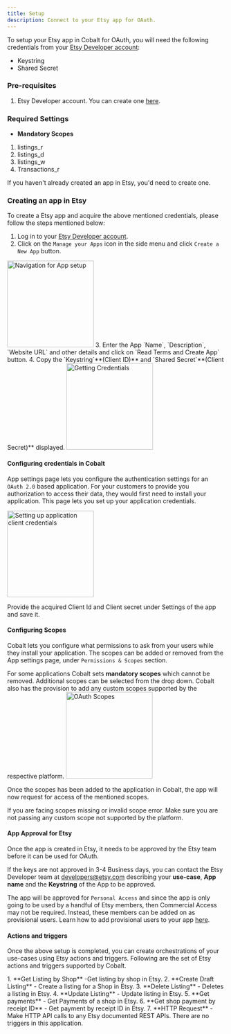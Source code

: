 ```yaml
---
title: Setup
description: Connect to your Etsy app for OAuth.
---
```

To setup your Etsy app in Cobalt for OAuth, you will need the following credentials from your [Etsy Developer account](https://www.etsy.com/developers):
- Keystring
- Shared Secret

### Pre-requisites

1. Etsy Developer account. You can create one [here](https://www.etsy.com/in-en/join).

### Required Settings

* **Mandatory Scopes** 
1. listings_r
2. listings_d
3. listings_w
4. Transactions_r

<Info>If you haven't already created an app in Etsy, you'd need to create one.</Info>

### Creating an app in Etsy

To create a Etsy app and acquire the above mentioned credentials, please follow the steps mentioned below:

1. Log in to your [Etsy Developer account](https://www.etsy.com/developers).
2. Click on the `Manage your Apps` icon in the side menu and click `Create a New App` button.
<img height="200" src="/images/Etsy/etsy_navigation.png" alt="Navigation for App setup"/>
3. Enter the App `Name`, `Description`, `Website URL` and other details and click on `Read Terms and Create App` button.
4. Copy the `Keystring`**(Client ID)** and `Shared Secret`**(Client Secret)** displayed.
<img height="200" src="/images/Etsy/etsy_credentials.png" alt="Getting Credentials"/>

#### Configuring credentials in Cobalt
App settings page lets you configure the authentication settings for an `OAuth 2.0` based application. For your customers to provide you authorization to access their data,
they would first need to install your application. This page lets you set up your application credentials.

<img height="200" src="/images/Etsy/etsy_cobalt.png" alt="Setting up application client credentials"/>

Provide the acquired Client Id and Client secret under Settings of the app and save it.

#### Configuring Scopes
Cobalt lets you configure what permissions to ask from your users while they install your application. The scopes can be added or removed from the App settings page, under `Permissions & Scopes`
section. 

For some applications Cobalt sets **mandatory scopes** which cannot be removed. Additional scopes can be selected from the drop down. Cobalt also has the provision to add any 
custom scopes supported by the respective platform.
<img height="200" src="/images/Etsy/etsy_scopes.png" alt="OAuth Scopes"/>

Once the scopes has been added to the application in Cobalt, the app will now request for access of the mentioned scopes.

<Warning>
If you are facing scopes missing or invalid scope error. Make sure you are not passing any custom scope not supported by the platform.
</Warning>

#### App Approval for Etsy

Once the app is created in Etsy, it needs to be approved by the Etsy team before it can be used for OAuth.

If the keys are not approved in 3-4 Business days, you can contact the Etsy Developer team at developers@etsy.com describing your **use-case**, **App name** and the **Keystring** of the App to be approved.

The app will be approved for `Personal Access` and since the app is only going to be used by a handful of Etsy members, then Commercial Access may not be required. Instead, these members can be added on as provisional users.
<Tip>
Learn how to add provisional users to your app [here](https://groups.google.com/g/etsy-api-v2/c/_TA7DrM2uSU/m/rSs2INR9orQJ).
</Tip>

#### Actions and triggers
Once the above setup is completed, you can create orchestrations of your use-cases using Etsy actions and triggers. Following are the set of Etsy actions and triggers
supported by Cobalt.

<Tabs>
  <Tab title="Actions">
  <AccordionGroup>
  <Accordion title="Listings">
     1. **Get Listing by Shop** -Get listing by shop in Etsy.
     2. **Create Draft Listing** - Create a listing for a Shop in Etsy.
     3. **Delete Listing** - Deletes a listing in Etsy.
     4. **Update Listing** - Update listing in Etsy.
     </Accordion>
     <Accordion title="Payments">
     5. **Get payments** - Get Payments of a shop in Etsy.
     6. **Get shop payment by receipt ID** - Get payment by receipt ID in Etsy.
      </Accordion>
     <Accordion title="Others">
     7. **HTTP Request** - Make HTTP API calls to any Etsy documented REST APIs.
      </Accordion>
    </AccordionGroup>
  </Tab>
  
  <Tab title="Triggers">
        There are no triggers in this application.
  </Tab>
</Tabs>